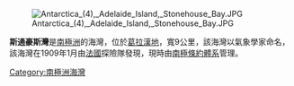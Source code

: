 {{unreferenced|time=2013-10-27T06:53:23+00:00}}
[[Image:Antarctica_(4),_Adelaide_Island,_Stonehouse_Bay.JPG|thumb]]

{{Coord|67|21|S|68|5|W|display=title}}

'''斯通豪斯灣'''是[[南極洲|南極洲]]的海灣，位於[[葛拉漢地|葛拉漢地]]，寬9公里，該海灣以氣象學家命名，該海灣在1909年1月由[[法國|法國]]探險隊發現，現時由[[南極條約體系|南極條約體系]]管理。

{{DEFAULTSORT:Stonehouse Bay}}
[[Category:南極洲海灣|Category:南極洲海灣]]


{{AdelaideIsland-geo-stub}}